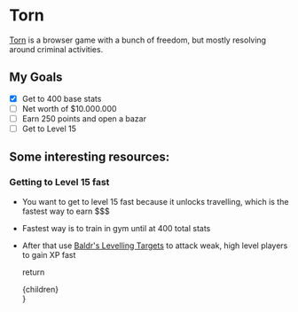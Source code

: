 # Torn

[Torn](https://torn.com) is a browser game with a bunch of freedom, but mostly resolving around criminal activities.

## My Goals

- [x] Get to 400 base stats
- [ ] Net worth of $10.000.000
- [ ] Earn 250 points and open a bazar
- [ ] Get to Level 15

## Some interesting resources:

### Getting to Level 15 fast

- You want to get to level 15 fast because it unlocks travelling, which is the fastest way to earn $$$
- Fastest way is to train in gym until at 400 total stats
- After that use [Baldr's Levelling Targets](https://oran.pw/baldrstargets/) to attack weak, high level players to gain XP fast

  return <div className="prose">{children}</div>
}
